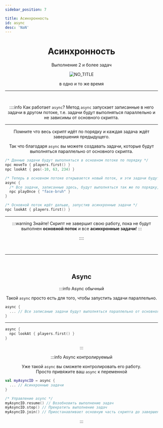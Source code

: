 ```yaml
---
sidebar_position: 7

title: Асинхронность
id: async
desc: 'NaN'
---
```



<div align="center">

# Асинхронность

Выполнение 2 и более задач

![NO_TITLE](@site/static/img/doc/titles/NO_TITLE.webp)

в одно и то же время

---

<br />

<ToggleText buttonText="Как работает `async`">

::::info Как работает `async`?
Метод `async` запускает записанные в него задачи в другом потоке, т.е. задачи будут выполняться параллельно и не зависимы от основного скрипта.

---

Помните что весь скрипт идёт по порядку и каждая задача ждёт завершения предыдущего.

Так что благодаря `async` вы можете создавать задачи, которые будут выполняться параллельно от основного скрипта.

<div align="left" id="dont-copy">

```kts title="Пример"
/* Данные задачи будут выполняться в основном потоке по порядку */
npc moveTo { players.first() }
npc lookAt { pos(-10, 63, 234) }

/* Теперь в основном потоке открывается новый поток, и эти задачи будут выполняться параллельно */
async {
  /* Все задачи, записанные здесь, будут выполняться так же по порядку, но независимо от основного потока */
  npc playOnce { "face-bruh" }
}

/* Основной поток идёт дальше, запустив асинхронные задачи */
npc lookAt { players.first() }
```

</div>

---

:::warning Знайте!
Скрипт не завершит свою работу, пока не будут выполнен __основной поток__ и все **асинхронные задачи**!
:::

::::

</ToggleText>

<br />

---

<br />

## Async

:::info Async обычный

Такой `async` просто есть для того, чтобы запустить задачи параллельно.

<div align="left" id="dont-copy">

```kts
async {
  ... // Все записаные задачи будут выполняться параллельно от основного потока
}
```

---

```kts title="Пример"
async {
  npc lookAt { players.first() }
}
```

</div>

:::

:::info Async контролируемый

Уже такой `async` вы сможете контролировать его работу.  
Просто привяжите ваш `async` к переменной

<div align="left" id="dont-copy">

```kts
val myAsyncID = async {
  ... // Асинхронные задачи
}

/* Управление async */
myAsyncID.resume() // Возобновить выполнение задач
myAsyncID.stop() // Прекратить выполнение задач
myAsyncID.join() // Приостанавливает основную часть скрипта до завершения задач внутри async
```

</div>

:::

</div>